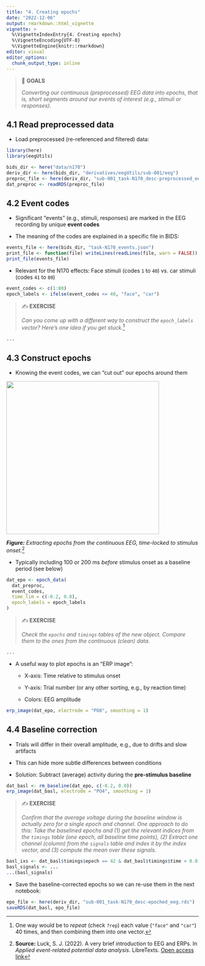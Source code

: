 ```yaml
---
title: "4. Creating epochs"
date: "2022-12-06"
output: rmarkdown::html_vignette
vignette: >
  %\VignetteIndexEntry{4. Creating epochs}
  %\VignetteEncoding{UTF-8}
  %\VignetteEngine{knitr::rmarkdown}
editor: visual
editor_options:
  chunk_output_type: inline
---
```


> 🎯 **GOALS**
>
> *Converting our continuous (preprocessed) EEG data into epochs, that is, short segments around our events of interest (e.g., stimuli or responses).*

## 4.1 Read preprocessed data

-   Load preprocessed (re-referenced and filtered) data:

```r
library(here)
library(eegUtils)
```

```r
bids_dir <- here("data/n170")
deriv_dir <- here(bids_dir, "derivatives/eegUtils/sub-001/eeg")
preproc_file <- here(deriv_dir, "sub-001_task-N170_desc-preprocessed_eeg.rds")
dat_preproc <- readRDS(preproc_file)
```

## 4.2 Event codes

-   Significant "events" (e.g., stimuli, responses) are marked in the EEG recording by unique **event codes**

-   The meaning of the codes are explained in a specific file in BIDS:

```r
events_file <- here(bids_dir, "task-N170_events.json")
print_file <- function(file) writeLines(readLines(file, warn = FALSE))
print_file(events_file)
```

-   Relevant for the N170 effects: Face stimuli (codes `1` to `40`) vs. car stimuli (codes `41` to `80`)

```r
event_codes <- c(1:80)
epoch_labels <- ifelse(event_codes <= 40, "face", "car")
```

> ✍️ **EXERCISE**
>
> *Can you come up with a different way to construct the `epoch_labels` vector? Here's one idea if you get stuck.*[^1]

```r
...
```

[^1]: One way would be to *repeat* (check `?rep`) each value (`"face"` and `"car"`) 40 times, and then combining them into one vector.

## 4.3 Construct epochs

-   Knowing the event codes, we can "cut out" our epochs around them

![](images/averaging.png){width="400"}

***Figure:** Extracting epochs from the continuous EEG, time-locked to stimulus onset.*[^2]

-   Typically including 100 or 200 ms *before* stimulus onset as a baseline period (see below)

```r
dat_epo <- epoch_data(
  dat_preproc,
  event_codes,
  time_lim = c(-0.2, 0.8),
  epoch_labels = epoch_labels
)
```

> ✍️ **EXERCISE**
>
> *Check the `epochs` and `timings` tables of the new object. Compare them to the ones from the continuous (clean) data.*

```r
...
```

-   A useful way to plot epochs is an "ERP image":

    -   X-axis: Time relative to stimulus onset

    -   Y-axis: Trial number (or any other sorting, e.g., by reaction time)

    -   Colors: EEG amplitude

```r
erp_image(dat_epo, electrode = "PO8", smoothing = 1)
```

[^2]: **Source:** Luck, S. J. (2022). A very brief introduction to EEG and ERPs. In *Applied event-related potential data analysis*. LibreTexts. [Open access link](https://socialsci.libretexts.org/Bookshelves/Psychology/Book%3A_Applied_Event-Related_Potential_Data_Analysis_(Luck)/12%3A_Appendix_1%3A_A_Very_Brief_Introduction_to_EEG_and_ERPs)

## 4.4 Baseline correction

-   Trials will differ in their overall amplitude, e.g., due to drifts and slow artifacts

-   This can hide more subtle differences between conditions

-   Solution: Subtract (average) activity during the **pre-stimulus baseline**

```r
dat_basl <- rm_baseline(dat_epo, c(-0.2, 0.0))
erp_image(dat_basl, electrode = "PO4", smoothing = 1)
```

> ✍️ **EXERCISE**
>
> *Confirm that the average voltage during the baseline window is actually zero for a single epoch and channel. One approach to do this: Take the baselined epochs and (1) get the relevant indices from the `timings` table (one epoch, all baseline time points), (2) Extract one channel (column) from the `signals` table and index it by the index vector, and (3) compute the mean over these signals.*

```r
basl_ixs <- dat_basl$timings$epoch == 42 & dat_basl$timings$time < 0.0
basl_signals <- ...
...(basl_signals)
```

-   Save the baseline-corrected epochs so we can re-use them in the next notebook:

```r
epo_file <- here(deriv_dir, "sub-001_task-N170_desc-epoched_eeg.rds")
saveRDS(dat_basl, epo_file)
```

